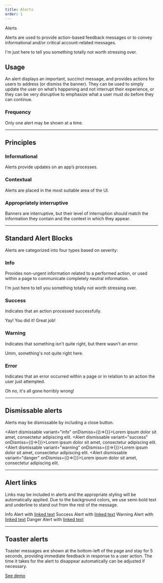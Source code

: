 ```yaml
---
title: Alerts
order: 1
---
```



<DocsHeading to="/api/alert/" type="code">Alerts</DocsHeading>

Alerts are used to provide action-based feedback messages or to convey informational and/or critical account-related messages.

<Alert>I'm just here to tell you something totally not worth stressing over.</Alert>

## Usage
An alert displays an important, succinct message, and provides actions for users to address (or dismiss the banner).  They can be used to simply update the user on what’s happening and not interrupt their experience, or they can be very disruptive to emphasize what a user must do before they can continue.

### Frequency
Only one alert may be shown at a time.

<span class="horizontal-spacer"></span>

<hr class="article-divider" />

## Principles

### Informational
Alerts provide updates on an app’s processes.

### Contextual
Alerts are placed in the most suitable area of the UI.

### Appropriately interruptive
Banners are interruptive, but their level of interruption should match the information they contain and the context in which they appear.

<span class="horizontal-spacer"></span>

<hr class="article-divider" />


## Standard Alert Blocks

Alerts are categorized into four types based on severity:

### Info
Provides non-urgent information related to a performed action, or used within a page to communicate completely neutral information.

<Alert>I'm just here to tell you something totally not worth stressing over.</Alert>

### Success
Indicates that an action processed successfully.

<Alert variant="success">Yay!  You did it!  Great job!</Alert>

### Warning
Indicates that something isn't quite right, but there wasn't an error.

<Alert variant="warning">Umm, something's not quite right here.</Alert>

### Error
Indicates that an error occurred within a page or in relation to an action the user just attempted.

<Alert variant="danger">Oh no, it's all gone horribly wrong!</Alert>
<span class="horizontal-spacer"></span>

<hr class="article-divider" />

## Dismissable alerts
Alerts may be dismissable by including a close button.

<Alert dismissable variant="info" onDismiss={()=>{}}>Lorem ipsum dolor sit amet, consectetur adipiscing elit.</Alert>
<Alert dismissable variant="success" onDismiss={()=>{}}>Lorem ipsum dolor sit amet, consectetur adipiscing elit.</Alert>
<Alert dismissable variant="warning" onDismiss={()=>{}}>Lorem ipsum dolor sit amet, consectetur adipiscing elit.</Alert>
<Alert dismissable variant="danger" onDismiss={()=>{}}>Lorem ipsum dolor sit amet, consectetur adipiscing elit.</Alert>
<span class="horizontal-spacer"></span>

<hr class="article-divider" />

## Alert links
Links may be included in alerts and the appropriate styling will be automatically applied.  Due to the background colors, we use semi-bold text and underline to stand out from the rest of the message.

<Alert variant="info">Info Alert with <a href="#">linked text</a></Alert>
<Alert variant="success">Success Alert with <a href="#">linked text</a></Alert>
<Alert variant="warning">Warning Alert with <a href="#">linked text</a></Alert>
<Alert variant="danger">Danger Alert with <a href="#">linked text</a></Alert>
<span class="horizontal-spacer"></span>

<hr class="article-divider" />

## Toaster alerts
Toaster messages are shown at the bottom-left of the page and stay for 5 seconds, providing immediate feedback in response to a user action.  The time it takes for the alert to disappear automatically can be adjusted if necessary.

[See demo](/api/toast/)
<span class="horizontal-spacer"></span>
